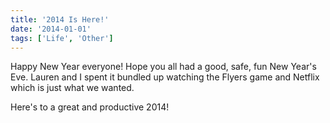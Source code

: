 ```yaml
---
title: '2014 Is Here!'
date: '2014-01-01'
tags: ['Life', 'Other']
---
```


Happy New Year everyone! Hope you all had a good, safe, fun New Year's Eve. Lauren and I spent it bundled up watching the Flyers game and Netflix which is just what we wanted.

Here's to a great and productive 2014!

